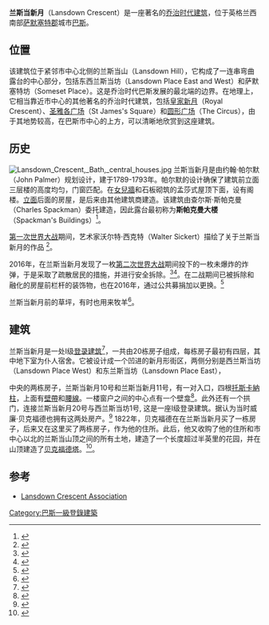 {{noteTA
|G1=UK Places
|G2=People
}}
{{Infobox building
|image=Lansdown Crescent Bath.jpg
|name= 兰斯当新月
|location_town=[[巴斯|巴斯]]
|location_country=英格兰
|architect=约翰·帕尔默
|construction_start_date=1789
|completion_date=1793
|style=[[乔治时代建筑|乔治时代建筑]]
}}
'''兰斯当新月'''（Lansdown Crescent）是一座著名的[[乔治时代建筑|乔治时代建筑]]，位于英格兰西南部[[萨默塞特郡|萨默塞特郡]]城市[[巴斯|巴斯]]。

==位置==

该建筑位于紧邻市中心北侧的兰斯当山（Lansdown Hill），它构成了一连串弯曲露台的中心部分，包括东西兰斯当坊（Lansdown Place East and West）和萨默塞特坊（Someset Place）。这是乔治时代巴斯发展的最北端的边界。在地理上，它相当靠近市中心的其他著名的乔治时代建筑，包括[[皇家新月|皇家新月]]（Royal Crescent）、[[圣雅各广场|圣雅各广场]]（St James's Square）和[[圆形广场|圆形广场]]（The Circus），由于其地势较高，在巴斯市中心的上方，可以清晰地欣赏到这座建筑。

==历史==
[[File:Lansdown_Crescent,_Bath,_central_houses.jpg|upright]]
兰斯当新月是由约翰·帕尔默（John Palmer）规划设计，建于1789-1793年。帕尔默的设计确保了建筑前立面三层楼的高度均匀，门窗匹配。在[[女兒牆|女兒牆]]和石板砌筑的孟莎式屋顶下面，设有阁楼。[[立面|立面]]后面的房屋，是后来由其他建筑商建造。该建筑由查尔斯·斯帕克曼（Charles Spackman）委托建造，因此露台最初称为'''斯帕克曼大楼'''（Spackman's Buildings）<ref>{{NHLE|desc=Nos.1-20 (Consec) and attached railings and overthrows|num=1394109|accessdate=15 September 2016}}</ref>。

[[第一次世界大战|第一次世界大战]]期间，艺术家沃尔特·西克特（Walter Sickert）描绘了关于兰斯当新月的作品 <ref>{{cite web|title=Lansdown Crescent, Bath by Walter Richard Sickert|url=https://www.artfund.org/supporting-museums/art-weve-helped-buy/artwork/8899/lansdown-crescent-bath-walter-richard-sickert|publisher=Art Fund|accessdate=15 September 2016|archive-date=2021-01-08|archive-url=https://web.archive.org/web/20210108072046/https://www.artfund.org/supporting-museums/art-weve-helped-buy/artwork/8899/lansdown-crescent-bath-walter-richard-sickert|dead-url=no}}</ref>。

2016年，在兰斯当新月发现了一枚[[第二次世界大战|第二次世界大战]]期间投下的一枚未爆炸的炸弹，于是采取了疏散居民的措施，并进行安全拆除。<ref>{{cite news|last1=Morris|first1=Steven|title=Bath residents flee after second world war bomb found in playground|url=https://www.theguardian.com/world/2016/may/13/bath-homes-evacuated-ww2-bomb-found-school-playground|accessdate=2016-09-15|work=Guardian|date=2016-05-13|archive-date=2017-12-29|archive-url=https://web.archive.org/web/20171229052401/https://www.theguardian.com/world/2016/may/13/bath-homes-evacuated-ww2-bomb-found-school-playground|dead-url=no}}</ref><ref>{{cite news|last1=Hayhurst|first1=Claire|title=Bath unexploded bomb: Hundreds face 48-hour evacuation as device found at school|url=https://www.independent.co.uk/news/uk/home-news/bath-unexploded-bomb-hundreds-evacuated-after-device-found-at-school-a7027161.html|accessdate=2017-12-28|work=Independent|date=2016-05-13|archive-date=2020-04-13|archive-url=https://web.archive.org/web/20200413070614/https://www.independent.co.uk/news/uk/home-news/bath-unexploded-bomb-hundreds-evacuated-after-device-found-at-school-a7027161.html|dead-url=no}}</ref>。在二战期间已被拆除和融化的房屋前栏杆的装饰物，也在2016年，通过公共募捐加以更换。<ref>{{cite web|title=WW2 railing spikes to be restored in Bath street|url=https://www.bbc.co.uk/news/uk-england-somerset-35916760|publisher=BBC|accessdate=2016-09-15|archive-date=2021-01-09|archive-url=https://web.archive.org/web/20210109124719/https://www.bbc.co.uk/news/uk-england-somerset-35916760|dead-url=no}}</ref>

兰斯当新月前的草坪，有时也用来牧羊<ref>{{cite web|title=The Sheep-Farming Year in our Field|url=http://www.lansdown-crescent.org.uk/area.shtml#sheep|publisher=Lansdown Crecent Association|accessdate=15 September 2016|archive-date=2017-12-29|archive-url=https://web.archive.org/web/20171229112154/http://www.lansdown-crescent.org.uk/area.shtml#sheep|dead-url=yes}}</ref>。

==建筑==
兰斯当新月是一处I级[[登录建筑|登录建筑]]<ref>{{cite web |author=Historic England |url=http://www.imagesofengland.org.uk/Details/Default.aspx?id=442760 |archive-url=https://web.archive.org/web/20071011104458/http://www.imagesofengland.org.uk/details/default.aspx?id=442760|archive-date=2007-10-11 |title=1 to 20 Lansdown Crescent (442760) |work=Images of England}}</ref>，一共由20栋房子组成，每栋房子最初有四层，其中地下室为仆人宿舍。它被设计成一个凹进的新月形街区，两侧分别是西兰斯当坊（Lansdown Place West）和东兰斯当坊（Lansdown Place East），

中央的两栋房子，兰斯当新月10号和兰斯当新月11号，有一对入口，四根[[托斯卡納柱式|托斯卡納柱]]，上面有[[壁帶|壁帶]]和[[腰線|腰線]]。一楼窗户之间的中心点有一个壁龛<ref>{{cite web|title=The Northern crescents in Bath|url=http://www.18thc-cities.paris-sorbonne.fr/The-Northern-crescents-in-Bath?lang=fr|publisher=Georgian Cities|accessdate=2016-09-15|archive-date=2016-10-11|archive-url=https://web.archive.org/web/20161011133745/http://www.18thc-cities.paris-sorbonne.fr/The-Northern-crescents-in-Bath?lang=fr|dead-url=no}}</ref>。此外还有一个拱门，连接兰斯当新月20号与西兰斯当坊1号, 这是一座I级登录建筑。据认为当时威廉·贝克福德也拥有这两处房产。<ref name=NHLE-archway>{{NHLE |num=1394110 |desc=Archway, Lansdown Crescent |grade=I |accessdate=2014-10-20}}</ref> 1822年，贝克福德在在兰斯当新月买了一栋房子，后来又在这里买了两栋房子，作为他的住所。此后，他又收购了他的住所和市中心以北的兰斯当山顶之间的所有土地，建造了一个长度超过半英里的花园，并在山顶建造了[[贝克福德塔|贝克福德塔]]。<ref>{{cite web |author=Historic England |url=http://www.imagesofengland.org.uk/Details/Default.aspx?id=442844 |archive-url=https://web.archive.org/web/20080202231650/http://www.imagesofengland.org.uk/Details/Default.aspx?id=442844|archive-date=2008-02-02 |title=Beckford's Tower &  Mortuary Chapel, Lansdown Cemetery (442844) |work=Images of England }}</ref>。

==参考==
{{Reflist|30em}}
* [http://www.lansdown-crescent.org.uk/home.shtml Lansdown Crescent Association] {{Wayback|url=http://www.lansdown-crescent.org.uk/home.shtml |date=20171015164549 }}
{{Coord|51|23|33|N|2|21|57|W|type:landmark_region:GB|display=title}}
[[Category:巴斯一級登錄建築|Category:巴斯一級登錄建築]]